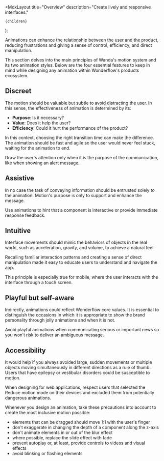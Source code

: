 
  <MdxLayout
    title="Overview"
    description="Create lively and responsive interfaces."
  >
    {children}
  </MdxLayout>
);

Animations can enhance the relationship between the user and the product, reducing frustrations and giving a sense of control, efficiency, and direct manipulation.

This section delves into the main principles of Wanda's motion system and its two animation styles. Below are the four essential features to keep in mind while designing any animation within Wonderflow's products ecosystem.

## Discreet

The motion should be valuable but subtle to avoid distracting the user. In this sense, the effectiveness of animation is determined by its:

- **Purpose**: Is it necessary?
- **Value**: Does it help the user?
- **Efficiency**: Could it hurt the performance of the product?

In this context, choosing the right transition time can make the difference. The animation should be fast and agile so the user would never feel stuck, waiting for the animation to end.

Draw the user's attention only when it is the purpose of the communication, like when showing an alert message.

<VideoPlayer src="/design/motion/source/discreet.mp4" />

##  Assistive

In no case the task of conveying information should be entrusted solely to the animation. Motion's purpose is only to support and enhance the message.

Use animations to hint that a component is interactive or provide immediate response feedback.

<VideoPlayer src="/design/motion/source/assistive.mp4" />

## Intuitive

Interface movements should mimic the behaviors of objects in the real world, such as acceleration, gravity, and volume, to achieve a natural feel.

Recalling familiar interaction patterns and creating a sense of direct manipulation made it easy to educate users to understand and navigate the app.

This principle is especially true for mobile, where the user interacts with the interface through a touch screen.

<VideoPlayer src="/design/motion/source/intuitive.mp4" />

## Playful but self-aware

Indirectly, animations could reflect Wonderflow core values. It is essential to distinguish the occasions in which it is appropriate to show the brand personality through jolly animations and when it is not.

Avoid playful animations when communicating serious or important news so you won't risk to deliver an ambiguous message.

<VideoPlayer src="/design/motion/source/playful.mp4" />

## Accessibility

It would help if you always avoided large, sudden movements or multiple objects moving simultaneously in different directions as a rule of thumb. Users that have epilepsy or vestibular disorders could be susceptible to motion.

When designing for web applications, respect users that selected the Reduce motion mode on their devices and excluded them from potentially dangerous animations.

Whenever you design an animation, take these precautions into account to create the most inclusive motion possible:

- elements that can be dragged should move 1:1 with the user's finger
- don't exaggerate in changing the depth of a component along the z-axis
- don't animate elements in or out of the blur effect
- where possible, replace the slide effect with fade
- prevent autoplay or, at least, provide controls to videos and visual effects
- avoid blinking or flashing elements

